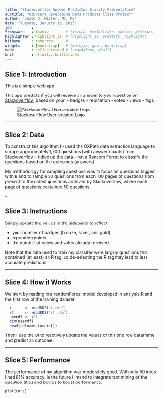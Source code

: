 ```yaml
---
title: "Stackoverflow Answer Predictor Slidify Presentation"
subtitle: "Coursera Developing Data Products Class Project"
author: "Jason D. Miller, MS, MS"
date: "Tuesday, January 13, 2015"
job         : 
framework   : io2012        # {io2012, html5slides, shower, dzslides, ...}
highlighter : highlight.js  # {highlight.js, prettify, highlight}
hitheme     : tomorrow      # 
widgets     : [bootstrap]   # {mathjax, quiz, bootstrap}
mode        : selfcontained # {standalone, draft}
knit        : slidify::knit2slides
---
```


## Slide 1: Introduction

This is a simple web app.

This app predicts if you will receive an answer to your question on [Stackoverflow](http://stackoverflow.com), based on your: 
- badges
- reputation
- votes
- views
- tags

![Stackoverflow User-created Logo](http://www.userlogos.org/files/logos/pek/stackoverflow.png)

---

## Slide 2:  Data

To construct this algorithm I 
- used the OXPath data extraction language to scrape approximately 1,700 questions (with answer counts) from Stackoverflow
- tidied up the data 
- ran a Random Forest to classify the questions based on the outcomes (answers) 

My methodology for sampling questions was to focus on questions tagged with R and to sample 50 questions from each 100 pages of questions from present to the oldest questions archived by Stackoverflow, where each page of questions contained 50 questions. 

-- 

## Slide 3: Instructions

Simply update the values in the sidepanel to reflect 

- your number of badges (bronze, silver, and gold)
- reputation points
- the number of views and votes already received

Note that the data used to train my classifer were largely questions that contained (at least) an R tag, so de-selecting the R tag may lead to less accurate predictions.

---

## Slide 4: How it Works

We start by reading in a randomForest model developed in analysis.R and the first row of the training dataset.
```r
  x      <- readRDS("x.rds")
  rf     <- readRDS("rf.rds")
  userdf <- x[1,]
  dim(userdf)
  head(colnames(userdf))
```

Then I use the UI to reactively update the values of this one row dataframe and predict an outcome.

---

## Slide 5: Performance

The performance of my algorithm was moderately good. With only 50 trees I had 81% accuracy. In the future I intend to integrate text mining of the question titles and bodies to boost performance.

```r
plot(cars)
```